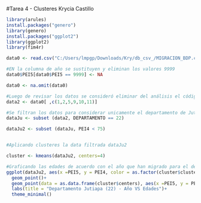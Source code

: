 #Tarea 4 - Clusteres
Krycia Castillo

```{r}
library(arules)
install.packages("genero")
library(genero)
install.packages("ggplot2")
library(ggplot2)
library(fim4r)

```


```{r}
data0 <- read.csv("C:/Users/lmpgp/Downloads/Kry/db_csv_/MIGRACION_BDP.csv", sep= ',')

#EN la columna de año se sustituyen y eliminan los valores 9999
data0$PEI5[data0$PEI5 == 9999] <- NA

data0 <- na.omit(data0) 

#Luego de revisar los datos se consideró eliminar del análisis el código de municipio, la zona, num_vivienda, num_hogar y id_migración.
data2 <- data0[ ,c(1,2,5,9,10,11)]

#Se filtran los datos para considerar unicamente el departamento de Jutiapa y las edades menores a 75 años. 
dataJu <- subset (data2, DEPARTAMENTO == 22)

dataJu2 <- subset (dataJu, PEI4 < 75)



```

```{r}
#Aplicando clusteres la data filtrada dataJu2

cluster <- kmeans(dataJu2, centers=4)

```

```{r}
#Graficando las edades de acuerdo con el año que han migrado para el departamento de Jutiapa
ggplot(dataJu2, aes(x =PEI5, y = PEI4, color = as.factor(cluster$cluster)))+
  geom_point()+
  geom_point(data = as.data.frame(cluster$centers), aes(x =PEI5, y = PEI4), color = "black", size=4, shape=17)+
  labs(title = "Departamento Jutiapa (22) - Año VS Edades")+
  theme_minimal()
```








